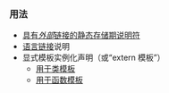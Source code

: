 {{cpp/keyword/title|{{tt|extern}}}}
{{cpp/keyword/navbar}}

===用法===
* [[cpp/language/storage_duration |具有''外部''{{sep}}链接的静态存储期说明符]]
* [[cpp/language/language_linkage|语言链接]]说明
* 显式模板实例化声明（或“extern 模板”）
** [[cpp/language/class_template#类模板实例化|用于类模板]]
** [[cpp/language/function_template#函数模板实例化|用于函数模板]]

{{langlinks|ar|de|en|es|fr|it|ja|pt|ru}}